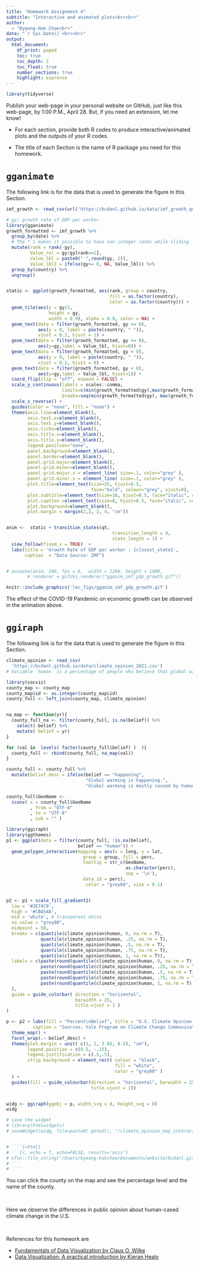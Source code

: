 ```yaml
---
title: "Homework Assignment 4"
subtitle: "Interactive and animated plots<br><br>" 
author: 
  - "Byeong-Hak Choe<br>"
date: "`r Sys.Date()`<br><br>"
output: 
  html_document:
    df_print: paged
    toc: true
    toc_depth: 2
    toc_float: true
    number_sections: true
    highlight: espresso
---
```

```r
library(tidyverse)
```


Publish your web-page in your personal website on GitHub, just like this web-page, by 1:00 P.M., April 28. But, if you need an extension, let me know!

- For each section, provide both R codes to produce interactive/animated plots and the outputs of your R codes.

- The title of each Section is the name of R package you need for this homework.

# `gganimate`

The following link is for the data that is used to generate the figure in this Section.
```r
imf_growth <- read_csv(url('https://bcdanl.github.io/data/imf_growth_quarterly.csv'))

# gy: growth rate of GDP per worker 
library(gganimate)
growth_formatted <- imf_growth %>%
  group_by(date) %>%
  # The * 1 makes it possible to have non-integer ranks while sliding
  mutate(rank = rank(-gy),
         Value_rel = gy/gy[rank==1],
         Value_lbl = paste0(" ",round(gy, 2)),
         Value_lbl2 = ifelse(gy<= 0, NA, Value_lbl)) %>%
  group_by(country) %>% 
  ungroup()


static <- ggplot(growth_formatted, aes(rank, group = country, 
                                       fill = as.factor(country), 
                                       color = as.factor(country))) +
  geom_tile(aes(y = gy/2,
                height = gy,
                width = 0.9), alpha = 0.8, color = NA) +
  geom_text(data = filter(growth_formatted, gy >= 0),
            aes(y = 0, label = paste(country, " ")), 
            vjust = 0.2, hjust = 1) +
  geom_text(data = filter(growth_formatted, gy >= 0),
            aes(y=gy,label = Value_lbl, hjust=0)) +
  geom_text(data = filter(growth_formatted, gy < 0),
            aes(y = 0, label = paste(country, " ")), 
            vjust = 0.2, hjust = 0) +
  geom_text(data = filter(growth_formatted, gy < 0),
            aes(y=gy,label = Value_lbl, hjust=1)) +
  coord_flip(clip = "off", expand = FALSE) +
  scale_y_continuous(labels = scales::comma,
                     limits=c(min(growth_formatted$gy),max(growth_formatted$gy)), 
                     breaks=seq(min(growth_formatted$gy), max(growth_formatted$gy), 10)) +
  scale_x_reverse() +
  guides(color = "none", fill = "none") +
  theme(axis.line=element_blank(),
        axis.text.x=element_blank(),
        axis.text.y=element_blank(),
        axis.ticks=element_blank(),
        axis.title.x=element_blank(),
        axis.title.y=element_blank(),
        legend.position="none",
        panel.background=element_blank(),
        panel.border=element_blank(),
        panel.grid.major=element_blank(),
        panel.grid.minor=element_blank(),
        panel.grid.major.x = element_line( size=.1, color="grey" ),
        panel.grid.minor.x = element_line( size=.1, color="grey" ),
        plot.title=element_text(size=25, hjust=0.5, 
                                face="bold", colour="grey", vjust=0),
        plot.subtitle=element_text(size=18, hjust=0.5, face="italic", color="grey"),
        plot.caption =element_text(size=8, hjust=0.5, face="italic", color="grey"),
        plot.background=element_blank(),
        plot.margin = margin(2,2, 2, 4, "cm")) 


anim <-  static + transition_states(qt, 
                                        transition_length = 4, 
                                        state_length = 1) +
  view_follow(fixed_x = TRUE)  +
  labs(title = 'Growth Rate of GDP per worker : {closest_state}',  
       caption  = "Data Source: IMF")


# animate(anim, 200, fps = 6,  width = 1200, height = 1000, 
        # renderer = gifski_renderer("gganim_imf_gdp_growth.gif"))

knitr::include_graphics('lec_figs/gganim_imf_gdp_growth.gif')


```



<!-- ![](/Users/byeong-hakchoe/Documents/website/bcdanl.github.io/lec_figs/gganim_imf_gdp_growth.gif) -->

The effect of the COVID-19 Pandemic on economic growth can be observed in the animation above. 


# `ggiraph`
The following link is for the data that is used to generate the figure in this Section.

```r
climate_opinion <- read_csv(
  'https://bcdanl.github.io/data/climate_opinion_2021.csv')
# Variable `human` is a percentage of people who believe that global warming is mostly caused by human activity.
```


```r
library(socviz)
county_map <- county_map
county_map$id <- as.integer(county_map$id)
county_full <- left_join(county_map, climate_opinion)


na_map <- function(yr){
  county_full_na <- filter(county_full, is.na(belief)) %>% 
    select(-belief) %>% 
    mutate( belief = yr)
}

for (val in  levels( factor(county_full$belief) )  ){
  county_full <- rbind(county_full, na_map(val))
}

county_full <- county_full %>% 
  mutate(belief_desc = ifelse(belief == "happening",
                              "Global warming is happening.",
                              "Global warming is mostly caused by human activities."))

county_full$GeoName <-
  iconv( x = county_full$GeoName
         , from = "UTF-8"
         , to = "UTF-8"
         , sub = "" )

library(ggiraph)
library(ggthemes)
p1 <- ggplot(data = filter(county_full, !is.na(belief),
                           belief == "human")) + 
  geom_polygon_interactive(mapping = aes(x = long, y = lat, 
                             group = group, fill = perc,
                             tooltip = str_c(GeoName,
                                             as.character(perc),
                                             sep = '\n'),
                             data_id = perc),
                              color = "grey60", size = 0.1) 


p2 <- p1 + scale_fill_gradient2( 
  low = '#2E74C0',  
  high = '#CB454A',  
  mid = 'white', # transparent white
  na.value = "grey80",
  midpoint = 50,
  breaks = c(quantile(climate_opinion$human, 0, na.rm = T),
             quantile(climate_opinion$human, .25, na.rm = T),
             quantile(climate_opinion$human, .5, na.rm = T),
             quantile(climate_opinion$human, .75, na.rm = T),
             quantile(climate_opinion$human, 1, na.rm = T)),
  labels = c(paste(round(quantile(climate_opinion$human, 0, na.rm = T), 1),"\n(Min)"),
             paste(round(quantile(climate_opinion$human, .25, na.rm = T), 1),"\n(25th)"),
             paste(round(quantile(climate_opinion$human, .5, na.rm = T), 1),"\n(50th)"),
             paste(round(quantile(climate_opinion$human, .75, na.rm = T), 1),"\n(75th)"),
             paste(round(quantile(climate_opinion$human, 1, na.rm = T), 1),"\n(Max)")
  ),
  guide = guide_colorbar( direction = "horizontal",
                          barwidth = 25,
                          title.vjust = 1 )
) 

p <- p2 + labs(fill = "Percent\nBelief", title = "U.S. Climate Opinion, 2021",
          caption = "Sources: Yale Program on Climate Change Communication\n(https://climatecommunication.yale.edu/visualizations-data/ycom-us/)") +
  theme_map() + 
  facet_wrap(.~ belief_desc) +
  theme(plot.margin = unit( c(1, 1, 3.85, 0.5), "cm"),
        legend.position = c(0.5, -.15),
        legend.justification = c(.5,.5),
        strip.background = element_rect( colour = "black",
                                         fill = "white",
                                         color = "grey80" )
  ) +
  guides(fill = guide_colourbar(direction = "horizontal", barwidth = 25,
                                title.vjust = 1))


widg <- ggiraph(ggobj = p, width_svg = 8, height_svg = 8)
widg

# save the widget
# library(htmlwidgets)
# saveWidget(widg, file=paste0( getwd(), "/climate_opinion_map_interactive.html"))


# ````{=html}
# ```{r, echo = T, echo=FALSE, results='asis'}
# xfun::file_string('/Users/byeong-hakchoe/Documents/website/bcdanl.github.io/climate_opinion_map_interactive.html')
# ```
# ````
```

You can click the county on the map and see the percentage level and the name of the county.

<br>

Here we observe the differences in public opinion about human-cased climate change in the U.S.

<br>

References for this homework are

  - [Fundamentals of Data Visualization by Claus O. Wilke](https://clauswilke.com/dataviz)
  - [Data Visualization: A practical introduction by Kieran Healy](https://socviz.co)




<!-- ````{=html} -->
<!-- ```{r, echo = T, echo=FALSE, results='asis'} -->
<!-- xfun::file_string('/Users/byeong-hakchoe/Documents/website/bcdanl.github.io/climate_opinion_map_interactive.html') -->
<!-- ``` -->
<!-- ```` -->

